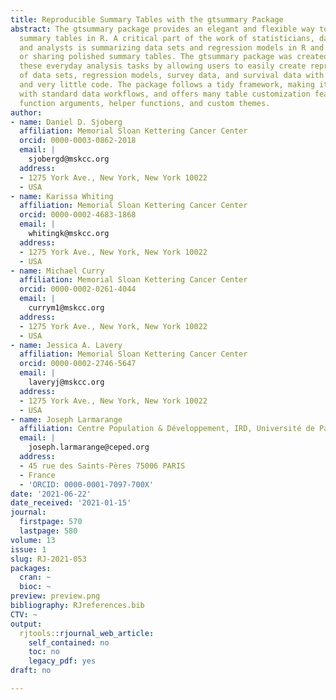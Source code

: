 ```yaml
---
title: Reproducible Summary Tables with the gtsummary Package
abstract: The gtsummary package provides an elegant and flexible way to create publication-ready
  summary tables in R. A critical part of the work of statisticians, data scientists,
  and analysts is summarizing data sets and regression models in R and publishing
  or sharing polished summary tables. The gtsummary package was created to streamline
  these everyday analysis tasks by allowing users to easily create reproducible summaries
  of data sets, regression models, survey data, and survival data with a simple interface
  and very little code. The package follows a tidy framework, making it easy to integrate
  with standard data workflows, and offers many table customization features through
  function arguments, helper functions, and custom themes.
author:
- name: Daniel D. Sjoberg
  affiliation: Memorial Sloan Kettering Cancer Center
  orcid: 0000-0003-0862-2018
  email: |
    sjobergd@mskcc.org
  address:
  - 1275 York Ave., New York, New York 10022
  - USA
- name: Karissa Whiting
  affiliation: Memorial Sloan Kettering Cancer Center
  orcid: 0000-0002-4683-1868
  email: |
    whitingk@mskcc.org
  address:
  - 1275 York Ave., New York, New York 10022
  - USA
- name: Michael Curry
  affiliation: Memorial Sloan Kettering Cancer Center
  orcid: 0000-0002-0261-4044
  email: |
    currym1@mskcc.org
  address:
  - 1275 York Ave., New York, New York 10022
  - USA
- name: Jessica A. Lavery
  affiliation: Memorial Sloan Kettering Cancer Center
  orcid: 0000-0002-2746-5647
  email: |
    laveryj@mskcc.org
  address:
  - 1275 York Ave., New York, New York 10022
  - USA
- name: Joseph Larmarange
  affiliation: Centre Population & Développement, IRD, Université de Paris, Inserm
  email: |
    joseph.larmarange@ceped.org
  address:
  - 45 rue des Saints-Pères 75006 PARIS
  - France
  - 'ORCID: 0000-0001-7097-700X'
date: '2021-06-22'
date_received: '2021-01-15'
journal:
  firstpage: 570
  lastpage: 580
volume: 13
issue: 1
slug: RJ-2021-053
packages:
  cran: ~
  bioc: ~
preview: preview.png
bibliography: RJreferences.bib
CTV: ~
output:
  rjtools::rjournal_web_article:
    self_contained: no
    toc: no
    legacy_pdf: yes
draft: no

---
```

